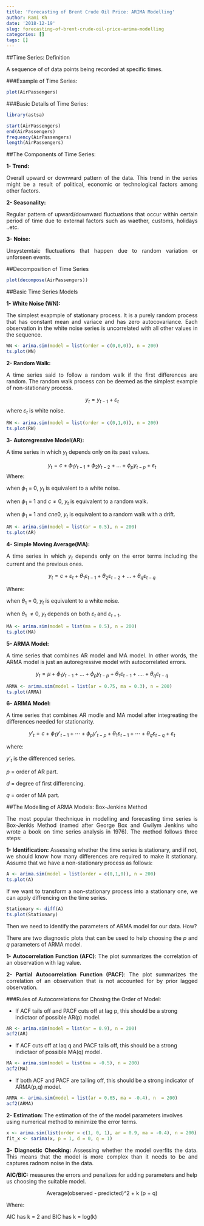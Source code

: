 ```yaml
---
title: 'Forecasting of Brent Crude Oil Price: ARIMA Modelling'
author: Rami Kh
date: '2018-12-19'
slug: forecasting-of-brent-crude-oil-price-arima-modelling
categories: []
tags: []
---
```



##Time Series: Definition

<p style='text-align: justify;'>A sequence of of data points being recorded at specific times. </p>


###Example of Time Series: 

```r
plot(AirPassengers)
```


###Basic Details of Time Series:

```r
library(astsa)
```

```r
start(AirPassengers)
end(AirPassengers)
frequency(AirPassengers)
length(AirPassengers)
```

##The Components of Time Series:

**1- Trend:** <p style='text-align: justify;'>Overall upward or downward pattern of the data. This trend in the series might be a result of political, economic or technological factors among other factors.</p>

**2- Seasonality:** <p style='text-align: justify;'>Regular pattern of upward/downward fluctuations that occur within certain period of time due to external factors such as waether, customs, holidays ..etc. </p>

**3- Noise:** <p style='text-align: justify;'>Unsystemtaic fluctuations that happen due to random variation or unforseen events. </p>

##Decomposition of Time Series

```r
plot(decompose(AirPassengers))
```

##Basic Time Series Models

**1- White Noise (WN):** <p style='text-align: justify;'>The simplest exapmple of stationary process. It is a purely random process that has constant mean and variace and has zero autocovariance. Each observation in the white noise series is uncorrelated with all other values in the sequence. </p>

```r
WN <- arima.sim(model = list(order = c(0,0,0)), n = 200)
ts.plot(WN)
```


**2- Random Walk:** <p style='text-align: justify;'>A time series said to follow a random walk if the first differences are random. The random walk process can be deemed as the simplest example of non-stationary process. </p>

$$y_t = y_{t-1} + \varepsilon_t$$
where $\varepsilon_t$ is white noise. 

```r
RW <- arima.sim(model = list(order = c(0,1,0)), n = 200)
ts.plot(RW)
```

**3- Autoregressive Model(AR):**<p style='text-align: justify;'>A time series in which $y_t$ depends only on its past values. </p>

$$y_{t} = c + \phi_{1}y_{t-1} + \phi_{2}y_{t-2} + \dots + \phi_{p}y_{t-p} + \varepsilon_{t}$$
Where:

when $\phi_1$ = 0, $y_t$ is equivalent to a white noise.

when $\phi_1$ = 1 and $c\ne0$, $y_t$ is equivalent to a random walk.

when $\phi_1$ = 1 and $cne0$, $y_t$ is equivalent to a random walk with a drift. 

```r
AR <- arima.sim(model = list(ar = 0.5), n = 200)
ts.plot(AR)
```

**4- Simple Moving Average(MA):**<p style='text-align: justify;'>A time series in which $y_t$ depends only on the error terms including the current and the previous ones. </p>

$$y_{t} = c + \varepsilon_t + \theta_{1}\varepsilon_{t-1} + \theta_{2}\varepsilon_{t-2} + \dots + \theta_{q}\varepsilon_{t-q}$$

Where:

when $\theta_1$ = 0, $y_t$ is equivalent to a white noise.

when $\theta_1$ $\ne0$, $y_t$ depends on both $\varepsilon_{t}$ and $\varepsilon_{t-1}$.

```r
MA <- arima.sim(model = list(ma = 0.5), n = 200)
ts.plot(MA)
```

**5- ARMA Model:** <p style='text-align: justify;'>A time series that combines AR model and MA model. In other words, the ARMA model is just an autoregressive model with autocorrelated errors.</p>

$$y_t = µ + \phi_{1}y_{t-1} + ... + \phi_{p}y_{t-p} + \theta_{1}\varepsilon_{t-1} + .... + \theta_{q}\varepsilon_{t-q}$$

```r
ARMA <- arima.sim(model = list(ar = 0.75, ma = 0.3), n = 200)
ts.plot(ARMA)
```

**6- ARIMA Model:**<p style='text-align: justify;'>A time series that combines AR modle and MA model after integreating the differences needed for stationarity. </p>

$$y'_{t} = c + \phi_{1}y'_{t-1} + \cdots + \phi_{p}y'_{t-p}  + \theta_{1}\varepsilon_{t-1} + \cdots + \theta_{q}\varepsilon_{t-q} + \varepsilon_{t}$$

where:

$y'_{t}$ is the differenced series.

$p$ = order of AR part.

$d$ = degree of first differencing.

$q$ = order of MA part.


##The Modelling of ARMA Models: Box-Jenkins Method

<p style='text-align: justify;'>The most popular thechnique in modelling and forecasting time series is Box-Jenkis Method (named after George Box and Gwilym Jenkins who wrote a book on time series analysis in 1976). The method follows three steps: </p>

<p style='text-align: justify;'>**1- Identification:** Assessing whether the time series is stationary, and if not, we should know how many differences are required to make it stationary. Assume that we have a non-stationary process as follows:</p>

```r
A <- arima.sim(model = list(order = c(0,1,0)), n = 200)
ts.plot(A)
```

<p style='text-align: justify;'>If we want to transform a non-stationary process into a stationary one, we can apply diffrencing on the time series. </p>

```r
Stationary <- diff(A)
ts.plot(Stationary)
```

<p style='text-align: justify;'>Then we need to identify the parameters of ARMA model for our data. How?</p>

<p style='text-align: justify;'>There are two diagnostic plots that can be used to help choosing the $p$ and $q$ parameters of ARMA model. </p>

<p style='text-align: justify;'>**1- Autocorrelation Function (AFC)**: The plot summarizes the correlation of an observation with lag value. </p>

<p style='text-align: justify;'>**2- Partial Autocorrelation Function (PACF)**: The plot summarizes the correlation of an observation that is not accounted for by prior lagged observation. </p>

###Rules of Autocorrelations for Chosing the Order of Model: 

<p style='text-align: justify;'>- If ACF tails off and PACF cuts off at lag p, this should be a strong indictaor of possible AR(p) model. </p>

```r
AR <- arima.sim(model = list(ar = 0.9), n = 200)
acf2(AR)
```

<p style='text-align: justify;'>- If ACF cuts off at laq q and PACF tails off, this should be a strong indictaor of possible MA(q) model. </p>

```r
MA <- arima.sim(model = list(ma = -0.5), n = 200)
acf2(MA)
```


<p style='text-align: justify;'>- If both ACF and PACF are tailing off, this should be a strong indicator of ARMA(p,q) model. </p>

```r
ARMA <- arima.sim(model = list(ar = 0.65, ma = -0.4), n  = 200)
acf2(ARMA)
```


**2- Estimation:** The estimation of the of the model parameters involves using numerical method to minimize the error terms. </p>

```r
x <- arima.sim(list(order = c(1, 0, 1), ar = 0.9, ma = -0.4), n = 200)
fit_x <- sarima(x, p = 1, d = 0, q = 1)
```


<p style='text-align: justify;'>**3- Diagnostic Checking:** Assessing whether the model overfits the data. This means that the model is more complex than it needs to be and captures radnom noise in the data.</p>

**AIC/BIC:** measures the errors and penalizes for adding parameters and help us choosing the suitable model. 

<center>Average(observed - predicted)^2 + k (p + q)</center>

Where: 

AIC has k = 2 and BIC has k = log(k)




